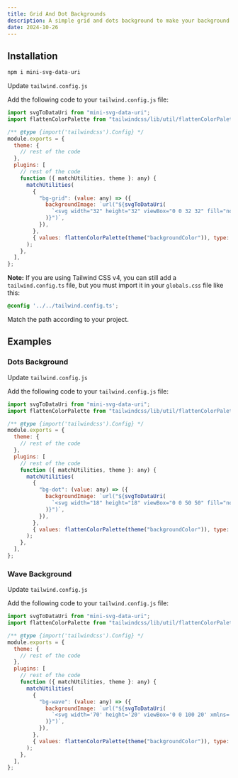 ```yaml
---
title: Grid And Dot Backgrounds
description: A simple grid and dots background to make your background unique and stand out from others.
date: 2024-10-26
---
```


<ComponentPreview name="GridBackgroundDemo" description="Grid Background" />

## Installation

```bash
npm i mini-svg-data-uri
```

<Steps>

<Step>Update `tailwind.config.js`</Step>

Add the following code to your `tailwind.config.js` file:

```js title="tailwind.config.js" {1-2}, {9-23}
import svgToDataUri from "mini-svg-data-uri";
import flattenColorPalette from "tailwindcss/lib/util/flattenColorPalette";

/** @type {import('tailwindcss').Config} */
module.exports = {
  theme: {
    // rest of the code
  },
  plugins: [
    // rest of the code
    function ({ matchUtilities, theme }: any) {
      matchUtilities(
        {
          "bg-grid": (value: any) => ({
            backgroundImage: `url("${svgToDataUri(
              `<svg width="32" height="32" viewBox="0 0 32 32" fill="none" xmlns="http://www.w3.org/2000/svg" stroke="${value}"><path d="M31.5 0L31.5 32M32 31.5L0 31.5" /></svg>`
            )}")`,
          }),
        },
        { values: flattenColorPalette(theme("backgroundColor")), type: "color" }
      );
    },
  ],
};
```

**Note:** If you are using Tailwind CSS v4, you can still add a `tailwind.config.ts` file, but you must import it in your `globals.css` file like this:

```css
@config '../../tailwind.config.ts';
```

Match the path according to your project.

</Steps>

## Examples

### Dots Background

<ComponentPreview name="DotBackgroundDemo" description="Dot Background" />

<Steps>

<Step>Update `tailwind.config.js`</Step>

Add the following code to your `tailwind.config.js` file:

```js title="tailwind.config.js" {1-2}, {9-23}
import svgToDataUri from "mini-svg-data-uri";
import flattenColorPalette from "tailwindcss/lib/util/flattenColorPalette";

/** @type {import('tailwindcss').Config} */
module.exports = {
  theme: {
    // rest of the code
  },
  plugins: [
    // rest of the code
    function ({ matchUtilities, theme }: any) {
      matchUtilities(
        {
          "bg-dot": (value: any) => ({
            backgroundImage: `url("${svgToDataUri(
              `<svg width="18" height="18" viewBox="0 0 50 50" fill="none" xmlns="http://www.w3.org/2000/svg"><circle cx="5" cy="5" r="5" fill="${value}"/></svg>`
            )}")`,
          }),
        },
        { values: flattenColorPalette(theme("backgroundColor")), type: "color" }
      );
    },
  ],
};
```

</Steps>

### Wave Background

<ComponentPreview name="WaveBackgroundDemo" description="Dot Background" />
<Steps>

<Step>Update `tailwind.config.js`</Step>

Add the following code to your `tailwind.config.js` file:

```js title="tailwind.config.js" {1-2}, {9-23}
import svgToDataUri from "mini-svg-data-uri";
import flattenColorPalette from "tailwindcss/lib/util/flattenColorPalette";

/** @type {import('tailwindcss').Config} */
module.exports = {
  theme: {
    // rest of the code
  },
  plugins: [
    // rest of the code
    function ({ matchUtilities, theme }: any) {
      matchUtilities(
        {
          "bg-wave": (value: any) => ({
            backgroundImage: `url("${svgToDataUri(
              `<svg width='70' height='20' viewBox='0 0 100 20' xmlns='http://www.w3.org/2000/svg'><path d='M 0 10 Q 25 0, 50 10 Q 75 20, 100 10' fill='none' stroke='${value}' stroke-width='1'/></svg>`
            )}")`,
          }),
        },
        { values: flattenColorPalette(theme("backgroundColor")), type: "color" }
      );
    },
  ],
};
```

</Steps>
